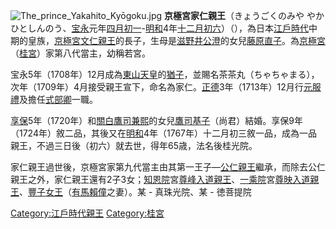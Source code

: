 [[File:The_prince_Yakahito_Kyōgoku.jpg|thumb]]
'''京極宮家仁親王'''（きょうごくのみや やかひとしんのう、[[宝永|宝永]]元年[[四月初一|四月初一]]-[[明和_(年號)|明和]]4年[[十二月初六|十二月初六]]）（{{bd|1704年|5月4日|1768年|1月25日}}），為日本[[江戶時代|江戶時代]]中期的皇族，[[京極宮文仁親王|京極宮文仁親王]]的長子，生母是[[滋野井公澄|滋野井公澄]]的女兒[[藤原直子|藤原直子]]。為[[桂宮|京極宮]]（[[桂宮|桂宮]]）家第八代當主，幼稱若宮。

宝永5年（1708年）12月成為[[東山天皇|東山天皇]]的[[猶子|猶子]]，並賜名茶茶丸（ちゃちゃまる），次年（1709年）4月接受親王宣下，命名為家仁。[[正德_(日本)|正德]]3年（1713年）12月行[[元服禮|元服禮]]及擔任[[式部省|式部卿]]一職。

[[享保|享保]]5年（1720年）和[[關白|關白]][[鷹司兼熙|鷹司兼熙]]的女兒[[鷹司基子|鷹司基子]]（尚君）結婚。享保9年（1724年）敘二品，其後又在[[明和_(年號)|明和]]4年（1767年）十二月初三敘一品，成為一品親王，不過三日後（初六）就去世，得年65歳，法名後桂光院。

家仁親王過世後，京極宮家第九代當主由其第一王子—[[京極宮公仁親王|公仁親王]]繼承，而除去公仁親王之外，家仁親王還有2子3女；[[知恩院|知恩院]]宮[[尊峰入道親王|尊峰入道親王]]、[[一乘院|一乘院]]宮[[尊映入道親王|尊映入道親王]]、[[豐子女王|豐子女王]]（[[有馬賴僮|有馬賴僮]]之妻）。某 - 真珠光院、某 - 徳菩提院

{{start box}}
{{s-before|[[京極宮文仁親王|文仁親王]]}}
{{s-title|[[京極宮|京極宮]]家第8代當主|1709年—1754年}}
{{s-after|[[京極宮公仁親王|公仁親王]]}}
{{end box}}

[[Category:江戶時代親王|Category:江戶時代親王]]
[[Category:桂宮|Category:桂宮]]